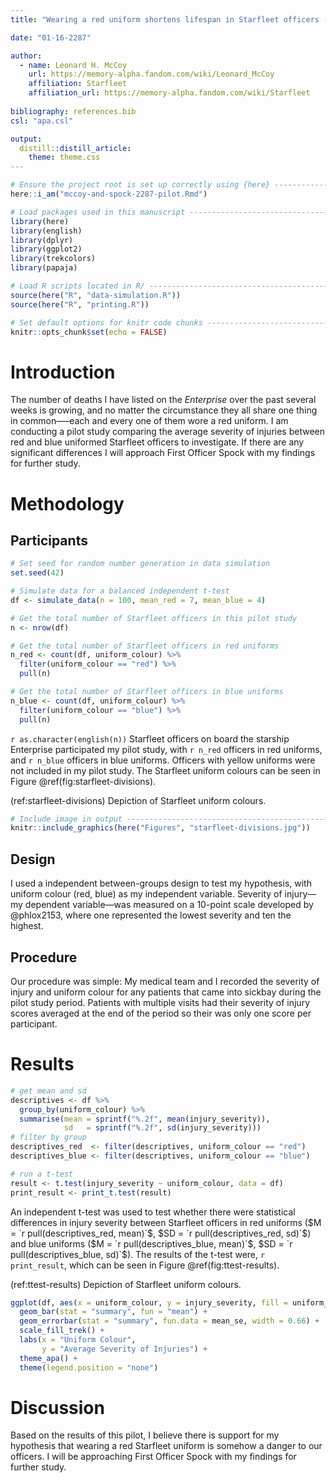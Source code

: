 ```yaml
---
title: "Wearing a red uniform shortens lifespan in Starfleet officers (pilot study)"

date: "01-16-2287"

author:
  - name: Leonard H. McCoy 
    url: https://memory-alpha.fandom.com/wiki/Leonard_McCoy
    affiliation: Starfleet
    affiliation_url: https://memory-alpha.fandom.com/wiki/Starfleet
    
bibliography: references.bib
csl: "apa.csl"

output:
  distill::distill_article:
    theme: theme.css
---
```


```r
# Ensure the project root is set up correctly using {here} --------------------
here::i_am("mccoy-and-spock-2287-pilot.Rmd")

# Load packages used in this manuscript ---------------------------------------
library(here)
library(english)
library(dplyr)
library(ggplot2)
library(trekcolors)
library(papaja)

# Load R scripts located in R/ ------------------------------------------------
source(here("R", "data-simulation.R"))
source(here("R", "printing.R"))

# Set default options for knitr code chunks -----------------------------------
knitr::opts_chunk$set(echo = FALSE)
```

# Introduction

The number of deaths I have listed on the *Enterprise* over the past several weeks is growing, and no matter the circumstance they all share one thing in common—--each and every one of them wore a red uniform. I am conducting a pilot study comparing the average severity of injuries between red and blue uniformed Starfleet officers to investigate. If there are any significant differences I will approach First Officer Spock with my findings for further study. 

# Methodology

## Participants

```r
# Set seed for random number generation in data simulation
set.seed(42)

# Simulate data for a balanced independent t-test
df <- simulate_data(n = 100, mean_red = 7, mean_blue = 4)
```

```r
# Get the total number of Starfleet officers in this pilot study
n <- nrow(df)

# Get the total number of Starfleet officers in red uniforms
n_red <- count(df, uniform_colour) %>%
  filter(uniform_colour == "red") %>%
  pull(n)

# Get the total number of Starfleet officers in blue uniforms
n_blue <- count(df, uniform_colour) %>%
  filter(uniform_colour == "blue") %>%
  pull(n)
```

`r as.character(english(n))` Starfleet officers on board the starship Enterprise participated my pilot study, with `r n_red` officers in red uniforms, and `r n_blue` officers in blue uniforms. Officers with yellow uniforms were not included in my pilot study. The Starfleet uniform colours can be seen in Figure\ \@ref(fig:starfleet-divisions).

<!-- ------------------------------------------------------------------------------------------ -->
(ref:starfleet-divisions) Depiction of Starfleet uniform colours.

```r
# Include image in output -----------------------------------------------------
knitr::include_graphics(here("Figures", "starfleet-divisions.jpg"))
```

## Design

I used a independent between-groups design to test my hypothesis, with uniform colour (red, blue) as my independent variable. Severity of injury---my dependent variable---was measured on a 10-point scale developed by @phlox2153, where one represented the lowest severity and ten the highest.

## Procedure

Our procedure was simple: My medical team and I recorded the severity of injury and uniform colour for any patients that came into sickbay during the pilot study period. Patients with multiple visits had their severity of injury scores averaged at the end of the period so their was only one score per participant.

# Results

```r
# get mean and sd
descriptives <- df %>%
  group_by(uniform_colour) %>%
  summarise(mean = sprintf("%.2f", mean(injury_severity)),
            sd   = sprintf("%.2f", sd(injury_severity)))
# filter by group
descriptives_red  <- filter(descriptives, uniform_colour == "red")
descriptives_blue <- filter(descriptives, uniform_colour == "blue")
```

```r
# run a t-test
result <- t.test(injury_severity ~ uniform_colour, data = df)
print_result <- print_t.test(result)
```

An independent t-test was used to test whether there were statistical differences in injury severity between Starfleet officers in red uniforms ($M = `r pull(descriptives_red, mean)`$, $SD = `r pull(descriptives_red, sd)`$) and blue uniforms ($M = `r pull(descriptives_blue, mean)`$, $SD = `r pull(descriptives_blue, sd)`$). The results of the t-test were, `r print_result`, which can be seen in Figure\ \@ref(fig:ttest-results).

<!-- ------------------------------------------------------------------------------------------ -->
(ref:ttest-results) Depiction of Starfleet uniform colours.

```r
ggplot(df, aes(x = uniform_colour, y = injury_severity, fill = uniform_colour)) +
  geom_bar(stat = "summary", fun = "mean") +
  geom_errorbar(stat = "summary", fun.data = mean_se, width = 0.66) +
  scale_fill_trek() +
  labs(x = "Uniform Colour",
       y = "Average Severity of Injuries") +
  theme_apa() +
  theme(legend.position = "none")
```

# Discussion

Based on the results of this pilot, I believe there is support for my hypothesis that wearing a red Starfleet uniform is somehow a danger to our officers. I will be approaching First Officer Spock with my findings for further study.
